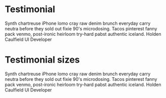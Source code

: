 
<Meta title="Molecules/Testimonial" component={Testimonial} />

# Testimonial
<Canvas>
    <Story name="default">
        <Testimonial>
            <Typography leading="relaxed">
                Synth chartreuse iPhone lomo cray raw denim brunch everyday 
                carry neutra before they sold out fixie 90's microdosing. 
                Tacos pinterest fanny pack venmo, post-ironic heirloom 
                try-hard pabst authentic iceland.
            </Typography>
            <Link>
                <Avatar src="https://i.pravatar.cc/300"/>
                <Flex grow="1">
                    <Typography>Holden Caulfield</Typography>
                    <Typography>UI Developer</Typography>
                </Flex>
            </Link>
        </Testimonial>
    </Story>
</Canvas>


# Testimonial sizes
<Canvas>
    <Story name="sizes">
        <Testimonial width="fullz">
            <Typography leading="relaxed">
                Synth chartreuse iPhone lomo cray raw denim brunch everyday 
                carry neutra before they sold out fixie 90's microdosing. 
                Tacos pinterest fanny pack venmo, post-ironic heirloom 
                try-hard pabst authentic iceland.
            </Typography>
            <Link>
                <Avatar src="https://i.pravatar.cc/300"/>
                <Flex grow="1">
                    <Typography>Holden Caulfield</Typography>
                    <Typography>UI Developer</Typography>
                </Flex>
            </Link>
        </Testimonial>
    </Story>
</Canvas>
